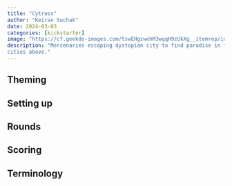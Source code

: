 ```yaml
---
title: "Cytress"
author: "Keiran Suchak"
date: 2024-03-03
categories: [kickstarter]
image: "https://cf.geekdo-images.com/tswEHgzwehM3wqqH9zUkXg__itemrep/img/RRK84sAz_HIdRf2dNeLpfn19uvA=/fit-in/246x300/filters:strip_icc()/pic8014174.jpg"
description: "Mercenaries escaping dystopian city to find paradise in floating
cities above."
---
```


## Theming

## Setting up

## Rounds

## Scoring

## Terminology


